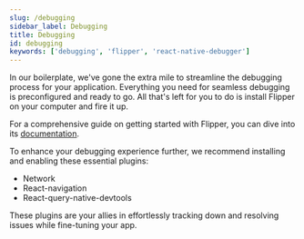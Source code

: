 ```yaml
---
slug: /debugging
sidebar_label: Debugging
title: Debugging
id: debugging
keywords: ['debugging', 'flipper', 'react-native-debugger']
---
```



<Flipper />
In our boilerplate, we've gone the extra mile to streamline the debugging process
for your application. Everything you need for seamless debugging is preconfigured
and ready to go.
All that's left for you to do is install Flipper on your computer and fire it up.

For a comprehensive guide on getting started with Flipper,
you can dive into its [documentation](https://fbflipper.com/docs/getting-started/index).

To enhance your debugging experience further,
we recommend installing and enabling these essential plugins:

- Network
- React-navigation
- React-query-native-devtools

These plugins are your allies in effortlessly tracking down and resolving
issues while fine-tuning your app.


